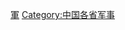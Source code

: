 {{Catnav|頁面分類|地理|地缘经济|大中華地區|香港}}
{{Catnav|頁面分類|各種主題的頁面分類|按國家分類|各國軍事|中国军事}}
{{commons category|Military of Hong Kong}}
{{catmore}}

[[Category:香港|軍]]
[[Category:中国各省军事|Category:中国各省军事]]